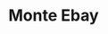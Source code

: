---
slug: monte-ebay
link: /projects/monte-ebay/
category: 'projects'
title: Monte Ebay
publicData: Sep 11th 2020
pagesCount: 2
pages: 
    - page:
        - image: ../../assets/images/projects/project-50-monte-ebay/monte-ebay-0.png
        - title: Главная,
    - page:
        - image: ../../assets/images/projects/project-50-monte-ebay/monte-ebay-1.png
        - title: Инфо
sortIdx: 50
---
